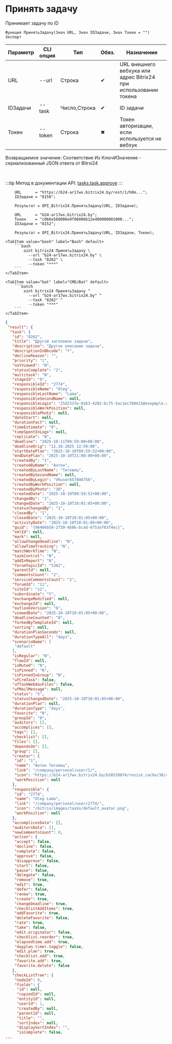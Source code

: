 ﻿---
sidebar_position: 7
description: Принять задачу и другие функции для работы с Bitrix24 в Открытом пакете интеграций - бесплатной open-source библиотеке интеграций для 1С:Предприятие 8, OneScript и CLI
keywords: [1C, 1С, 1С:Предприятие, 1С:Предприятие 8.3, API, Интеграция, Сервисы, Обмен, OneScript, CLI, Bitrix24]
---


# Принять задачу
 Принимает задачу по ID



`Функция ПринятьЗадачу(Знач URL, Знач IDЗадачи, Знач Токен = "") Экспорт`

  | Параметр | CLI опция | Тип | Обяз. | Назначение |
  |-|-|-|-|-|
  | URL | --url | Строка | &#x2714; | URL внешнего вебхука или адрес Bitrix24 при использовании токена |
  | IDЗадачи | --task | Число,Строка | &#x2714; | ID задачи |
  | Токен | --token | Строка | &#x2716; | Токен авторизации, если используется не вебхук |

  
  Возвращаемое значение:   Соответствие Из КлючИЗначение - сериализованный JSON ответа от Bitrxi24

<br/>

:::tip
Метод в документации API: [tasks.task.approve](https://dev.1c-bitrix.ru/rest_help/tasks/task/tasks/tasks_task_approve.php)
:::
<br/>


```bsl title="Пример использования для 1С:Предприятие/OneScript"
    URL      = "https://b24-ar17wx.bitrix24.by/rest/1/h0m...";
    IDЗадачи = "8150";

    Результат = OPI_Bitrix24.ПринятьЗадачу(URL, IDЗадачи);

    URL      = "b24-ar17wx.bitrix24.by";
    Токен    = "c866e568006e9f06006b12e400000001000...";
    IDЗадачи = "8152";

    Результат = OPI_Bitrix24.ПринятьЗадачу(URL, IDЗадачи, Токен);
```
    

 <Tabs>
  
    <TabItem value="bash" label="Bash" default>
        ```bash
            oint bitrix24 ПринятьЗадачу \
              --url "b24-ar17wx.bitrix24.by" \
              --task "8262" \
              --token "***"
        ```
    </TabItem>
  
    <TabItem value="bat" label="CMD/Bat" default>
        ```batch
            oint bitrix24 ПринятьЗадачу ^
              --url "b24-ar17wx.bitrix24.by" ^
              --task "8262" ^
              --token "***"
        ```
    </TabItem>
</Tabs>


```json title="Результат"
{
 "result": {
  "task": {
   "id": "8262",
   "title": "Другой заголовок задачи",
   "description": "Другое описание задачи",
   "descriptionInBbcode": "Y",
   "declineReason": "",
   "priority": "1",
   "notViewed": "N",
   "statusComplete": "2",
   "multitask": "N",
   "stageId": "0",
   "responsibleId": "2774",
   "responsibleName": "Oleg",
   "responsibleLastName": "Lama",
   "responsibleSecondName": null,
   "responsibleLogin": "25d231fe-8163-4202-bc75-5ac1ec788415@exepmple.org",
   "responsibleWorkPosition": null,
   "responsiblePhoto": null,
   "dateStart": null,
   "durationFact": null,
   "timeEstimate": "0",
   "timeSpentInLogs": null,
   "replicate": "N",
   "deadline": "2025-10-11T09:59:00+00:00",
   "deadlineOrig": "11.10.2025 12:59:00",
   "startDatePlan": "2025-10-10T09:59:52+00:00",
   "endDatePlan": "2025-10-10T21:00:00+00:00",
   "createdBy": "1",
   "createdByName": "Антон",
   "createdByLastName": "Титовец",
   "createdBySecondName": null,
   "createdByLogin": "VKuser657846756",
   "createdByWorkPosition": null,
   "createdByPhoto": "30",
   "createdDate": "2025-10-10T09:59:52+00:00",
   "changedBy": "1",
   "changedDate": "2025-10-10T10:01:05+00:00",
   "statusChangedBy": "1",
   "closedBy": "1",
   "closedDate": "2025-10-10T10:01:05+00:00",
   "activityDate": "2025-10-10T10:01:05+00:00",
   "guid": "{96466b58-2f39-4b86-bcad-6751ef03f4ec}",
   "xmlId": null,
   "mark": null,
   "allowChangeDeadline": "N",
   "allowTimeTracking": "N",
   "matchWorkTime": "N",
   "taskControl": "N",
   "addInReport": "N",
   "forumTopicId": "5362",
   "parentId": null,
   "commentsCount": "2",
   "serviceCommentsCount": "2",
   "forumId": "11",
   "siteId": "s1",
   "subordinate": "Y",
   "exchangeModified": null,
   "exchangeId": null,
   "outlookVersion": "6",
   "viewedDate": "2025-10-10T10:01:05+00:00",
   "deadlineCounted": "0",
   "forkedByTemplateId": null,
   "sorting": null,
   "durationPlanSeconds": null,
   "durationTypeAll": "days",
   "scenarioName": [
    "default"
   ],
   "isRegular": "N",
   "flowId": null,
   "isMuted": "N",
   "isPinned": "N",
   "isPinnedInGroup": "N",
   "ufCrmTask": false,
   "ufTaskWebdavFiles": false,
   "ufMailMessage": null,
   "status": "5",
   "statusChangedDate": "2025-10-10T10:01:05+00:00",
   "durationPlan": null,
   "durationType": "days",
   "favorite": "N",
   "groupId": "0",
   "auditors": [],
   "accomplices": [],
   "tags": [],
   "checklist": [],
   "files": [],
   "dependsOn": [],
   "group": [],
   "creator": {
    "id": "1",
    "name": "Антон Титовец",
    "link": "/company/personal/user/1/",
    "icon": "https://b24-ar17wx.bitrix24.by/b28528874/resize_cache/30/c0120a8d7c10d63c83e32398d1ec4d9e/main/d7e/d7e99cf556e4ab676463dae2c00ddfbb/a7e0af6899300e3c684caeca5c334d81.jpg",
    "workPosition": null
   },
   "responsible": {
    "id": "2774",
    "name": "Oleg Lama",
    "link": "/company/personal/user/2774/",
    "icon": "/bitrix/images/tasks/default_avatar.png",
    "workPosition": null
   },
   "accomplicesData": [],
   "auditorsData": [],
   "newCommentsCount": 0,
   "action": {
    "accept": false,
    "decline": false,
    "complete": false,
    "approve": false,
    "disapprove": false,
    "start": false,
    "pause": false,
    "delegate": false,
    "remove": true,
    "edit": true,
    "defer": false,
    "renew": true,
    "create": true,
    "changeDeadline": true,
    "checklistAddItems": true,
    "addFavorite": true,
    "deleteFavorite": false,
    "rate": true,
    "take": false,
    "edit.originator": false,
    "checklist.reorder": true,
    "elapsedtime.add": true,
    "dayplan.timer.toggle": false,
    "edit.plan": true,
    "checklist.add": true,
    "favorite.add": true,
    "favorite.delete": false
   },
   "checkListTree": {
    "nodeId": 0,
    "fields": {
     "id": null,
     "copiedId": null,
     "entityId": null,
     "userId": 1,
     "createdBy": null,
     "parentId": null,
     "title": "",
     "sortIndex": null,
     "displaySortIndex": "",
     "isComplete": false,
...
```
